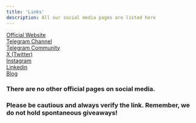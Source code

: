 ```yaml
---
title: 'Links'
description: All our social media pages are listed here
---
```


<Icon icon="house" iconType="solid" size={20}/> [Official Website](https://10101.art) <br />
<Icon icon="telegram" iconType="solid" size={20}/> [Telegram Channel](https://t.me/channel_10101art) <br />
<Icon icon="telegram" iconType="solid" size={20}/> [Telegram Community](https://t.me/gallery10101) <br />
<Icon icon="x-twitter" iconType="solid" size={20}/> [X (Twitter)](https://x.com/10101_art) <br />
<Icon icon="instagram" iconType="solid" size={20}/> [Instagram](https://instagram.com/10101.art) <br />
<Icon icon="linkedin" iconType="solid" size={20}/> [Linkedin](https://linkedin.com/company/10101-art) <br />
<Icon icon="newspaper" iconType="solid" size={20}/> [Blog](https://10101.art/blog) <br />

### There are no other official pages on social media. <br />
### Please be cautious and always verify the link. Remember, we do not hold spontaneous giveaways!

